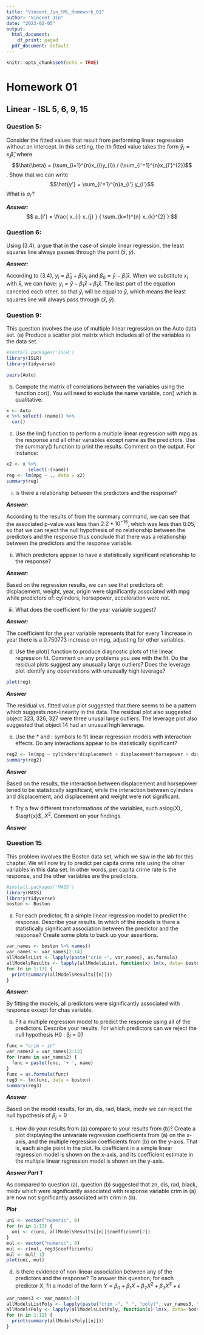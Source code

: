 ```yaml
---
title: "Vincent_Jin_SML_Homework_01"
author: "Vincent Jin"
date: "2023-02-05"
output:
  html_document:
    df_print: paged
  pdf_document: default
---
```


```r
knitr::opts_chunk$set(echo = TRUE)
```

# Homework 01

## Linear - ISL 5, 6, 9, 15

### Question 5:
Consider the fitted values that result from performing linear regression without an intercept. In this setting, the ith fitted value takes the form 
$\hat{y}_{i} = x_{i}\hat{\beta}$, 
where 
$$\hat{\beta} = (\sum_{i=1}^{n}x_{i}y_{i}) / (\sum_{i'=1}^{n}x_{i'}^{2})$$. 
Show that we can write 
$$\hat{y'} = \sum_{i'=1}^{n}a_{i'} y_{i'}$$
What is $a_{i'}$?

***Answer:***
$$ a_{i'} = \frac{ x_{i} x_{j} } { \sum_{k=1}^{n} x_{k}^{2} } $$


### Question 6:
Using (3.4), argue that in the case of simple linear regression, the least squares line always passes through the point ($\bar{x}$, $\bar{y}$).

***Answer:***

According to (3.4), $y_{i} = \hat{\beta}_{0} + \hat{\beta}_{1}x_{i}$ and $\beta_{0} = \bar{y} - \hat{\beta}_{1}\bar{x}$. When we substitute $x_{i}$ with $\bar{x}$, we can have:
$y_{i} = \bar{y} - \beta_{1}\bar{x} +  \beta_{1}\bar{x}$. The last part of the equation canceled each other, so that $\hat{y}_{i}$ will be equal to $\bar{y}$, which means the least squares line will always pass through ($\bar{x}$, $\bar{y}$).

### Question 9:
This question involves the use of multiple linear regression on the Auto data set.
(a) Produce a scatter plot matrix which includes all of the variables in the data set.
``` r
#install.packages('ISLR')
library(ISLR)
library(tidyverse)
```


``` r
pairs(Auto)
```

(b) Compute the matrix of correlations between the variables using the function cor(). You will need to exclude the name variable, cor() which is qualitative.

``` r
x <- Auto
x %>% select(-(name)) %>%
  cor()
```

(c) Use the lm() function to perform a multiple linear regression with mpg as the response and all other variables except name as the predictors. Use the summary() function to print the results.
Comment on the output. For instance:
``` r
x2 <- x %>%
        select(-(name))
reg <- lm(mpg ~ ., data = x2)
summary(reg)
```
i. Is there a relationship between the predictors and the response?

***Answer:***

According to the results of from the summary command, we can see that the associated p-value was less than $2.2*10^{-16}$, which was less than 0.05, so that we can reject the null hypothesis        of no relationship between the predictors and the response thus conclude that there was a relationship between the predictors and the response variable.

ii. Which predictors appear to have a statistically significant relationship to the response?

***Answer:***

Based on the regression results, we can see that predictors of: displacement, weight, year, origin were significantly associated with mpg while predictors of: cylinders, horsepower, acceleration were not.

iii. What does the coefficient for the year variable suggest?

***Answer:***

The coefficient for the year variable represents that for every 1 increase in year there is a 0.750773 increase on mpg, adjusting for other variables.

(d) Use the plot() function to produce diagnostic plots of the linear regression fit. Comment on any problems you see with the fit. Do the residual plots suggest any unusually large outliers? Does the leverage plot identify any observations with unusually high leverage?

``` r
plot(reg)
```

***Answer***

The residual vs. fitted value plot suggested that there seems to be a pattern which suggests non-linearity in the data. The residual plot also suggested object 323, 326, 327 were three unusal large outliers. The leverage plot also suggested that object 14 had an unusual high leverage.

(e) Use the * and : symbols to fit linear regression models with interaction effects. Do any interactions appear to be statistically significant?

``` r
reg2 <- lm(mpg ~ cylinders*displacement + displacement*horsepower + displacement*weight, data = x2)
summary(reg2)
```


***Answer***

Based on the results, the interaction between displacement and horsepower tened to be statistically significant, while the interaction between cylinders and displacement, and displacement and weight were not significant.

(f) Try a few different transformations of the variables, such aslog(X), $\sqrt{x}$, $X^2$. Comment on your findings.

***Answer***


### Question 15
This problem involves the Boston data set, which we saw in the lab for this chapter. We will now try to predict per capita crime rate using the other variables in this data set. In other words, per capita crime rate is the response, and the other variables are the predictors.

``` r
#install.packages('MASS')
library(MASS)
library(tidyverse)
boston <- Boston
```

(a) For each predictor, fit a simple linear regression model to predict the response. Describe your results. In which of the models is there a statistically significant association between the predictor and the response? Create some plots to back up your assertions.
``` r
var_names <- boston %>% names()
var_names <- var_names[2:14]
allModelsList <- lapply(paste("crim ~", var_names), as.formula)
allModelsResults <- lapply(allModelsList, function(x) lm(x, data= boston))
for (n in 1:13) {
  print(summary(allModelsResults[[n]]))
}
```

***Answer:***

By fitting the models, all predictors were significantly associated with response except for chas variable.

(b) Fit a multiple regression model to predict the response using all of the predictors. Describe your results. For which predictors can we reject the null hypothesis H0 : βj = 0?

``` r
func = "crim ~ zn"
var_names2 = var_names[2:13]
for (name in var_names2) {
  func = paste(func, '+ ', name)
}
func = as.formula(func)
reg3 <- lm(func, data = boston)
summary(reg3)
```
***Answer***

Based on the model results, for zn, dis, rad, black, medv we can reject the null hypothesis of $\beta_{j} = 0$

(c) How do your results from (a) compare to your results from (b)? Create a plot displaying the univariate regression coefficients from (a) on the x-axis, and the multiple regression coefficients from (b) on the y-axis. That is, each  single point in the plot. Its coefficient in a simple linear regression model is shown on the x-axis, and its coefficient estimate in the multiple linear regression model is shown on the y-axis.

***Answer Part 1***

As compared to question (a), question (b) suggested that zn, dis, rad, black, medv which were significantly associated with response variable crim in (a) are now not significantly associated with crim in (b).

***Plot***

``` r
uni <- vector("numeric", 0)
for (n in 1:13) {
  uni <- c(uni, allModelsResults[[n]]$coefficient[2])
}
mul <- vector("numeric", 0)
mul <- c(mul, reg3$coefficients)
mul <- mul[-1]
plot(uni, mul)
```

(d) Is there evidence of non-linear association between any of the predictors and the response? To answer this question, for each predictor X, fit a model of the form
$Y = \beta_{0} + \beta_{1} X + \beta_{2} X^{2} + \beta_{3} X^{3} + \epsilon$

``` r
var_names3 <- var_names[-3]
allModelsListPoly <- lapply(paste("crim ~", " ", "poly(", var_names3, ", 3)"), as.formula)
allModelsPoly <- lapply(allModelsListPoly, function(x) lm(x, data= boston))
for (n in 1:12) {
  print(summary(allModelsPoly[[n]]))
}
```

